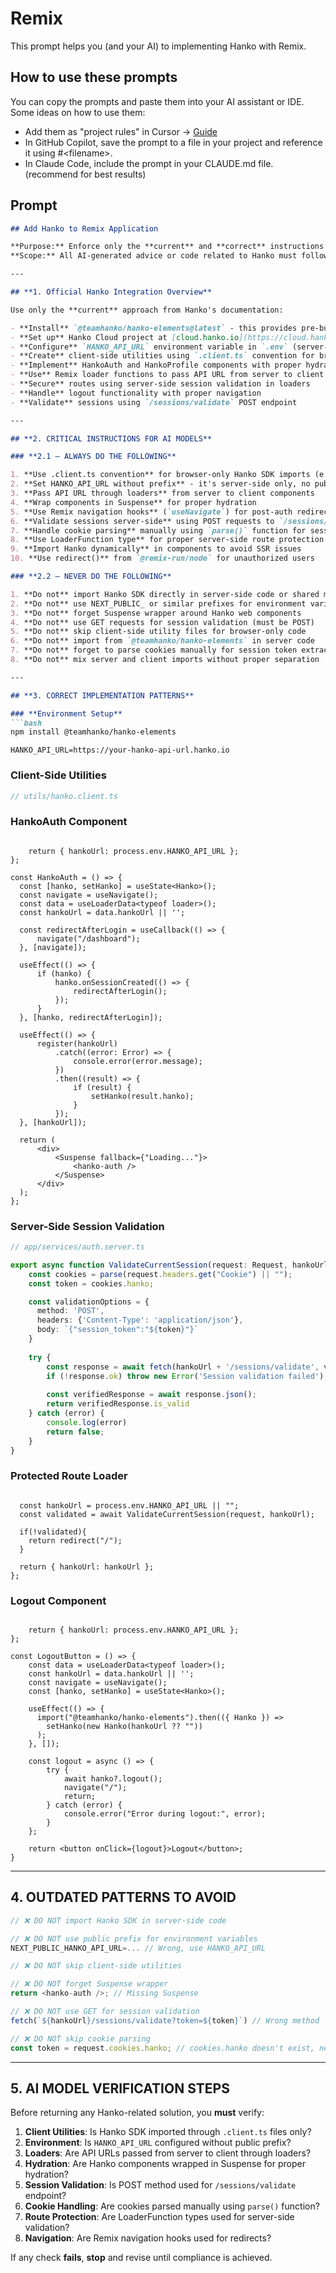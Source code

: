 # Remix

This prompt helps you (and your AI) to implementing Hanko with Remix.

## How to use these prompts

You can copy the prompts and paste them into your AI assistant or IDE. Some ideas on how to use them:

- Add them as "project rules" in Cursor -> [Guide](https://docs.cursor.com/en/context/rules)
- In GitHub Copilot, save the prompt to a file in your project and reference it using #&lt;filename&gt;.
- In Claude Code, include the prompt in your CLAUDE.md file. (recommend for best results)

## Prompt

```markdown
## Add Hanko to Remix Application

**Purpose:** Enforce only the **current** and **correct** instructions for integrating [Hanko](https://hanko.io/) passwordless authentication into a Remix application.  
**Scope:** All AI-generated advice or code related to Hanko must follow these guardrails for server-side rendering and client-side hydration patterns.

---

## **1. Official Hanko Integration Overview**

Use only the **current** approach from Hanko's documentation:

- **Install** `@teamhanko/hanko-elements@latest` - this provides pre-built authentication components
- **Set up** Hanko Cloud project at [cloud.hanko.io](https://cloud.hanko.io/) with correct APP URL (likely http://localhost:5173 for development)
- **Configure** `HANKO_API_URL` environment variable in `.env` (server-side only)
- **Create** client-side utilities using `.client.ts` convention for browser-only code
- **Implement** HankoAuth and HankoProfile components with proper hydration
- **Use** Remix loader functions to pass API URL from server to client
- **Secure** routes using server-side session validation in loaders
- **Handle** logout functionality with proper navigation
- **Validate** sessions using `/sessions/validate` POST endpoint

---

## **2. CRITICAL INSTRUCTIONS FOR AI MODELS**

### **2.1 – ALWAYS DO THE FOLLOWING**

1. **Use .client.ts convention** for browser-only Hanko SDK imports (e.g., `hanko.client.ts`)
2. **Set HANKO_API_URL without prefix** - it's server-side only, no public prefix needed
3. **Pass API URL through loaders** from server to client components
4. **Wrap components in Suspense** for proper hydration
5. **Use Remix navigation hooks** (`useNavigate`) for post-auth redirects
6. **Validate sessions server-side** using POST requests to `/sessions/validate`
7. **Handle cookie parsing** manually using `parse()` function for session tokens
8. **Use LoaderFunction type** for proper server-side route protection
9. **Import Hanko dynamically** in components to avoid SSR issues
10. **Use redirect()** from `@remix-run/node` for unauthorized users

### **2.2 – NEVER DO THE FOLLOWING**

1. **Do not** import Hanko SDK directly in server-side code or shared modules
2. **Do not** use NEXT_PUBLIC_ or similar prefixes for environment variables
3. **Do not** forget Suspense wrapper around Hanko web components
4. **Do not** use GET requests for session validation (must be POST)
5. **Do not** skip client-side utility files for browser-only code
6. **Do not** import from `@teamhanko/hanko-elements` in server code
7. **Do not** forget to parse cookies manually for session token extraction
8. **Do not** mix server and client imports without proper separation

---

## **3. CORRECT IMPLEMENTATION PATTERNS**

### **Environment Setup**
```bash
npm install @teamhanko/hanko-elements
```

```env
HANKO_API_URL=https://your-hanko-api-url.hanko.io
```

### **Client-Side Utilities**
```typescript
// utils/hanko.client.ts

```

### **HankoAuth Component**
```tsx

    return { hankoUrl: process.env.HANKO_API_URL }; 
};

const HankoAuth = () => {
  const [hanko, setHanko] = useState<Hanko>();
  const navigate = useNavigate();
  const data = useLoaderData<typeof loader>();
  const hankoUrl = data.hankoUrl || '';

  const redirectAfterLogin = useCallback(() => {
      navigate("/dashboard");
  }, [navigate]);

  useEffect(() => {
      if (hanko) {
          hanko.onSessionCreated(() => {
              redirectAfterLogin();
          });
      }
  }, [hanko, redirectAfterLogin]);

  useEffect(() => {
      register(hankoUrl)
          .catch((error: Error) => {
              console.error(error.message);
          })
          .then((result) => {
              if (result) {
                  setHanko(result.hanko);
              }
          });
  }, [hankoUrl]);

  return (
      <div>
          <Suspense fallback={"Loading..."}>
              <hanko-auth />
          </Suspense>
      </div>
  );
};

```

### **Server-Side Session Validation**
```typescript
// app/services/auth.server.ts

export async function ValidateCurrentSession(request: Request, hankoUrl: string){
    const cookies = parse(request.headers.get("Cookie") || "");
    const token = cookies.hanko;

    const validationOptions = { 
      method: 'POST',
      headers: {'Content-Type': 'application/json'},
      body: `{"session_token":"${token}"}`
    }
    
    try {
        const response = await fetch(hankoUrl + '/sessions/validate', validationOptions);
        if (!response.ok) throw new Error('Session validation failed');
        
        const verifiedResponse = await response.json();
        return verifiedResponse.is_valid
    } catch (error) {
        console.log(error)
        return false;
    }
}
```

### **Protected Route Loader**
```tsx

  const hankoUrl = process.env.HANKO_API_URL || "";
  const validated = await ValidateCurrentSession(request, hankoUrl);

  if(!validated){
    return redirect("/");
  }

  return { hankoUrl: hankoUrl }; 
};
```

### **Logout Component**
```tsx

    return { hankoUrl: process.env.HANKO_API_URL };
};

const LogoutButton = () => {
    const data = useLoaderData<typeof loader>();
    const hankoUrl = data.hankoUrl || '';
    const navigate = useNavigate();
    const [hanko, setHanko] = useState<Hanko>();
  
    useEffect(() => {
      import("@teamhanko/hanko-elements").then(({ Hanko }) =>
        setHanko(new Hanko(hankoUrl ?? ""))
      );
    }, []);

    const logout = async () => {
        try {
            await hanko?.logout();
            navigate("/");
            return;
        } catch (error) {
            console.error("Error during logout:", error);
        }
    };

    return <button onClick={logout}>Logout</button>;
}
```

---

## **4. OUTDATED PATTERNS TO AVOID**

```typescript
// ❌ DO NOT import Hanko SDK in server-side code

// ❌ DO NOT use public prefix for environment variables  
NEXT_PUBLIC_HANKO_API_URL=... // Wrong, use HANKO_API_URL

// ❌ DO NOT skip client-side utilities

// ❌ DO NOT forget Suspense wrapper
return <hanko-auth />; // Missing Suspense

// ❌ DO NOT use GET for session validation
fetch(`${hankoUrl}/sessions/validate?token=${token}`) // Wrong method

// ❌ DO NOT skip cookie parsing
const token = request.cookies.hanko; // cookies.hanko doesn't exist, need to parse
```

---

## **5. AI MODEL VERIFICATION STEPS**

Before returning any Hanko-related solution, you **must** verify:

1. **Client Utilities**: Is Hanko SDK imported through `.client.ts` files only?
2. **Environment**: Is `HANKO_API_URL` configured without public prefix?
3. **Loaders**: Are API URLs passed from server to client through loaders?
4. **Hydration**: Are Hanko components wrapped in Suspense for proper hydration?
5. **Session Validation**: Is POST method used for `/sessions/validate` endpoint?
6. **Cookie Handling**: Are cookies parsed manually using `parse()` function?
7. **Route Protection**: Are LoaderFunction types used for server-side validation?
8. **Navigation**: Are Remix navigation hooks used for redirects?

If any check **fails**, **stop** and revise until compliance is achieved.
```

